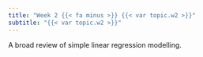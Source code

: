 ```yaml
---
title: "Week 2 {{< fa minus >}} {{< var topic.w2 >}}"
subtitle: "{{< var topic.w2 >}}"
---
```


A broad review of simple linear regression modelling.


